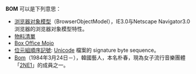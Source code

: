 '''BOM''' 可以是下列意思：
* [[浏览器对象模型|浏览器对象模型]]（BrowserObjectModel），IE3.0与Netscape Navigator3.0浏览器的浏览器对象模型特性。     
* [[物料清單|物料清單]]
* [[Box_Office_Mojo|Box Office Mojo]]
* [[位元組順序記號|位元組順序記號]]: [[Unicode|Unicode]] 檔案的 signature byte sequence。
* [[朴春|Bom]]（1984年3月24日－），韓國藝人，本名朴春，現為女子流行音樂團體「[[2NE1|2NE1]]」的成員之一。

{{disambig|cat=三字拉丁字母縮寫消歧義}}